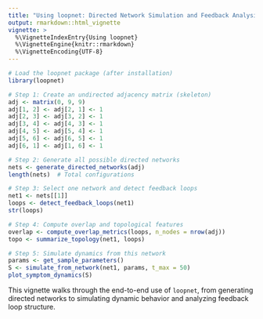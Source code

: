 ```yaml
---
title: "Using loopnet: Directed Network Simulation and Feedback Analysis"
output: rmarkdown::html_vignette
vignette: >
  %\VignetteIndexEntry{Using loopnet}
  %\VignetteEngine{knitr::rmarkdown}
  %\VignetteEncoding{UTF-8}
---
```


```r
# Load the loopnet package (after installation)
library(loopnet)

# Step 1: Create an undirected adjacency matrix (skeleton)
adj <- matrix(0, 9, 9)
adj[1, 2] <- adj[2, 1] <- 1
adj[2, 3] <- adj[3, 2] <- 1
adj[3, 4] <- adj[4, 3] <- 1
adj[4, 5] <- adj[5, 4] <- 1
adj[5, 6] <- adj[6, 5] <- 1
adj[6, 1] <- adj[1, 6] <- 1

# Step 2: Generate all possible directed networks
nets <- generate_directed_networks(adj)
length(nets)  # Total configurations

# Step 3: Select one network and detect feedback loops
net1 <- nets[[1]]
loops <- detect_feedback_loops(net1)
str(loops)

# Step 4: Compute overlap and topological features
overlap <- compute_overlap_metrics(loops, n_nodes = nrow(adj))
topo <- summarize_topology(net1, loops)

# Step 5: Simulate dynamics from this network
params <- get_sample_parameters()
S <- simulate_from_network(net1, params, t_max = 50)
plot_symptom_dynamics(S)
```

This vignette walks through the end-to-end use of `loopnet`, from generating directed networks to simulating dynamic behavior and analyzing feedback loop structure.

